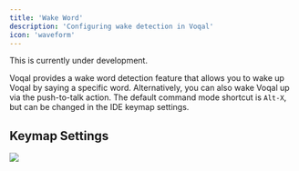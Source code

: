 ```yaml
---
title: 'Wake Word'
description: 'Configuring wake detection in Voqal'
icon: 'waveform'
---
```


<Warning>This is currently under development.</Warning>

Voqal provides a wake word detection feature that allows you to wake up Voqal by saying a specific word.
Alternatively, you can also wake Voqal up via the push-to-talk action. The default command mode shortcut is `Alt-X`,
but can be changed in the IDE keymap settings.

## Keymap Settings

<img src="/images/push-to-talk.png" />